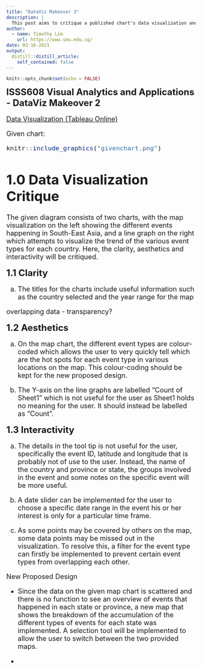 ```yaml
---
title: "DataViz Makeover 3"
description: |
  This post aims to critique a published chart's data visualization and aesthetics, and in turn propose and design a new chart that can better visualize the findings from the report. 
author:
  - name: Timothy Lim
    url: https://www.smu.edu.sg/
date: 03-16-2021
output:
  distill::distill_article:
    self_contained: false
---
```



```r
knitr::opts_chunk$set(echo = FALSE)
```

<font size="5">**ISSS608 Visual Analytics and Applications - DataViz Makeover 2**
<font size="4">

[Data Visualization (Tableau Online)](https://public.tableau.com/profile/timothy.lim1214#!/vizhome/DataVizMakeover2_16136340047980/Dashboard1?publish=yes)

Given chart:

```r
knitr::include_graphics("givenchart.png")
```

# 1.0 Data Visualization Critique

The given diagram consists of two charts, with the map visualization on the left showing the different events happening in South-East Asia, and a line graph on the right which attempts to visualize the trend of the various event types for each country. Here, the clarity, aesthetics and interactivity will be critiqued. 

<font size="5"> **1.1 Clarity**
<font size="4">

a)	The titles for the charts include useful information such as the country selected and the year range for the map 

overlapping data - transparency? 

<font size="5">**1.2 Aesthetics**
<font size="4">

a) On the map chart, the different event types are colour-coded which allows the user to very quickly tell which are the hot spots for each event type in various locations on the map. This colour-coding should be kept for the new proposed design. 

b) The Y-axis on the line graphs are labelled "Count of Sheet1" which is not useful for the user as Sheet1 holds no meaning for the user. It should instead be labelled as "Count". 

<font size="5">**1.3 Interactivity**
<font size="4">

a) The details in the tool tip is not useful for the user, specifically the event ID, latitude and longitude that is probably not of use to the user. Instead, the name of the country and province or state, the groups involved in the event and some notes on the specific event will be more useful. 

b) A date slider can be implemented for the user to choose a specific date range in the event his or her interest is only for a particular time frame. 

c) As some points may be covered by others on the map, some data points may be missed out in the visualization. To resolve this, a filter for the event type can firstly be implemented to prevent certain event types from overlapping each other. 


New Proposed Design

- Since the data on the given map chart is scattered and there is no function to see an overview of events that happened in each state or province, a new map that shows the breakdown of the accumulation of the different types of events for each state was implemented. A selection tool will be implemented to allow the user to switch between the two provided maps.

- 
